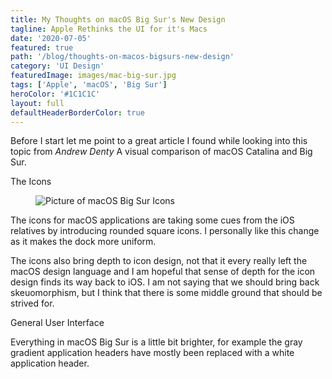 ```yaml
---
title: My Thoughts on macOS Big Sur's New Design
tagline: Apple Rethinks the UI for it's Macs
date: '2020-07-05'
featured: true
path: '/blog/thoughts-on-macos-bigsurs-new-design'
category: 'UI Design'
featuredImage: images/mac-big-sur.jpg
tags: ['Apple', 'macOS', 'Big Sur']
heroColor: '#1C1C1C'
layout: full
defaultHeaderBorderColor: true
---
```


Before I start let me point to a great article I found while looking into this topic from *Andrew Denty* <ExternalLink url="https://www.andrewdenty.com/blog/2020/07/01/a-visual-comparison-of-macos-catalina-and-big-sur.html">A visual comparison of macOS Catalina and Big Sur</ExternalLink>.

<SectionHeader>
  The Icons
</SectionHeader>

<figure>

![Picture of macOS Big Sur Icons](/images/apple_macos-bigsur_dock_06222020.jpg)

</figure>
The icons for macOS applications are taking some cues from the iOS relatives by introducing rounded square icons.  I personally like this change as it makes the dock more uniform. 

The icons also bring depth to icon design,  not that it every really left the macOS design language and I am hopeful that sense of depth for the icon design finds its way back to iOS. I am not saying that we should bring back skeuomorphism, but I think that there is some middle ground that should be strived for.

<SectionHeader>
General User Interface
</SectionHeader>

Everything in macOS Big Sur is a little bit brighter, for example the gray gradient application headers have mostly been replaced with a white application header.

<BuyMeACoffeeWidget />